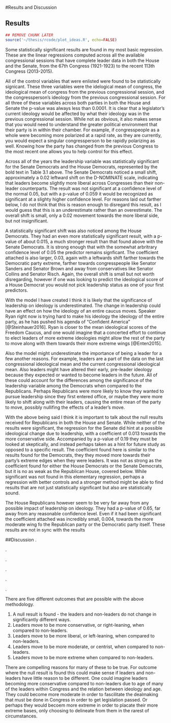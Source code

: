 #Results and Discussion

## Results

```r
## REMOVE CHUNK LATER
source('~/thesis/rcode/plot_ideas.R', echo=FALSE)
```

Some statistically significant results are found in my most basic regression. These are the linear regressions computed across all the available congressional sessions that have complete leader data in both the House and the Senate, from the 67th Congress (1921-1923) to the recent 113th Congress (2013-2015). 

\begin{table}[h]
\centering
\caption{Summary of Models Across All Years, House and Senate}
\begin{tabular}{r|rrrr}
                       & Senate Ds & Senate Rs & House Ds & House Rs \\ \hline
(Intercept)            & 0.00489   & 0.00259   & 0.01131  & 0.00405  \\
cong\_ideo\_mean       & 0.51583   & 0.61344   & 0.73047  & 0.67749  \\
last\_cong\_ideo\_mean & -0.38112  & -0.50989  & -0.57483 & -0.53415 \\
last\_ideo             & 0.87467   & 0.87061   & 0.87636  & 0.85013  \\
leaderY                & \textbf{-0.01863}  & 0.01289   & -\textbf{0.03022} & -0.00417 \\
Adjusted R-Squared     & 0.802     & 0.781     & 0.781    & 0.824    \\
N                      & 2239      & 1817      & 11380    & 9270    
\end{tabular}
\end{table}


All of the control variables that were enlisted were found to be statistically signicant. These three variables were the idelogical mean of congress, the ideological mean of congress from the previous congressional session, and the congressperson's ideology from the previous congressional session. For all three of these variables across both parties in both the House and Senate the p-value was always less than 0.0001. It is clear that a legislator's current ideology would be affected by what their ideology was in the previous congressional session. While not as obvious, it also makes sense that you would need to understand the greater political environment that their party is in within their chamber. For example, if congresspeople as a whole were becoming more polarized at a rapid rate, as they are currently, you would expect a singular congressperson to be rapidly polarizing as well. Knowing how the party has changed from the previous Congress to the most recent one allows you to help control for this effect.

Across all of the years the leadership variable was statistically significant for the Senate Democrats and the House Democrats, represented by the bold text in Table 3.1 above. The Senate Democrats noticed a small shift, approximately a 0.02 leftward shift on the D-NOMINATE scale, indicating that leaders become slightly more liberal across Congresses than their non-leader counterparts. The result was not significant at a confidence level of the normal 0.05, but with a p-value of 0.059 it would be recognized as significant at a slighty higher confidence level. For reasons laid out farther below, I do not think that this is reason enough to disregard this result, as I would guess that this is an underestimate rather than an overestimate. The overall shift is small, only a 0.02 movement towards the more liberal side, but not insignificant.

A statistically significant shift was also noticed among the House Democrats. They had an even more statistically significant result, with a p-value of about 0.015, a much stronger result than that found above with the Senate Democrats. It is strong enough that with the somewhat arbritrary confidence level of 0.05 the predictor remains signficant. The coefficient attached is also larger, 0.03, again with a leftwards shift farther towards the Democratic party extreme, farther towards congresspeople like Senator Sanders and Senator Brown and away from conservatives like Senator Collins and Senator Risch. Again, the overall shift is small but not worth disregarding, however if one was looking to predict the ideological score of a House Democrat you would not pick leadership status as one of your first predictors.

With the model I have created I think it is likely that the significance of leadership on ideology is underestimated. The change in leadership could have an effect on how the ideology of an entire caucus moves. Speaker Ryan right now is trying hard to make his ideology the ideology of the entire party, as he has pushed his agenda of "Confident America" [@Steinhauer2016]. Ryan is closer to the mean ideological scores of the Freedom Caucus, and one would imagine that a concerted effort to continue to elect leaders of more extreme ideologies might allow the rest of the party to move along with them towards their more extreme wings [@Enten2015].

Also the model might underestimate the importance of being a leader for a few another reasons. For example, leaders are a part of the data on the last congressional ideological mean and the current congressional ideological mean. Also leaders might have altered their early, pre-leader ideology because they expected or wanted to become leaders in the future. All of these could account for the differences among the significance of the leadership variable among the Democrats when compared to the Republicans. Perhaps Republicans were more likely to know they wanted to pursue leadership since they first entered office, or maybe they were more likely to shift along with their leaders, causing the entire mean of the party to move, possibly nullifing the effects of a leader's move.

With the above being said I think it is important to talk about the null results received for Republicans in both the House and Senate. While neither of the results were significant, the regression for the Senate did hint at a possible ideological change due to leadership, with a coefficient of 0.013 towards the more conservative side. Accompanied by a p-value of 0.19 they must be looked at skeptically, and instead perhaps taken as a hint for future study as opposed to a specific result. The coefficient found here is similar to the results found for the Democrats, they they moved more towards their party's extreme edges when they were leaders. It was not as strong as the coefficient found for either the House Democrats or the Senate Democrats, but it is no as weak as the Republican House, covered below. While significant was not found in this elementary regression, perhaps a regression with better controls and a stronger method might be able to find results that are not just statistically significant but also are statistically sound.

The House Republicans however seem to be very far away from any possible impact of leadership on ideology. They had a p-value of 0.65, far away from any reasonable confidence level. Even if it had been significant the coefficient attached was incredibly small, 0.004, towards the more moderate wing fo the Republican party or the Democratic party itself. These results are not in sync with the results 



##Discussion
.

.

.

.

.

.

There are five different outcomes that are possible with the above methodology.

  1. A null result is found - the leaders and non-leaders do not change in significantly different ways.
  2. Leaders move to be more conservative, or right-leaning, when compared to non-leaders.
  3. Leaders move to be more liberal, or left-leaning, when compared to non-leaders.
  4. Leaders move to be more moderate, or centrist, when compared to non-leaders.
  5. Leaders move to be more extreme when compared to non-leaders.
  
There are compelling reasons for many of these to be true. For outcome where the null result is found this could make sense if leaders and non-leaders have little reason to be different. One could imagine leaders becoming more conservative compared to non-leaders due to age of many of the leaders within Congress and the relation between ideology and age. They could become more moderate in order to fascilitate the dealmaking that must be done in Congress in order to get legislation passed. Or perhaps they would becoem more extreme in order to placate their more extreme bases, only choosing to delineate from them in the rarest of circumstances.